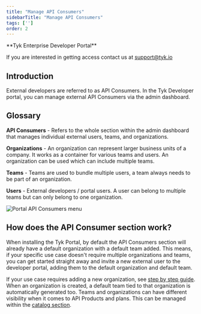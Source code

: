 ```yaml
---
title: "Manage API Consumers"
sidebarTitle: "Manage API Consumers"
tags: ['']
order: 2
---
```



<Note>
**Tyk Enterprise Developer Portal**

If you are interested in getting access contact us at [support@tyk.io](<mailto:support@tyk.io?subject=Tyk Enterprise Portal Beta>)
</Note>


## Introduction

External developers are referred to as API Consumers. In the Tyk Developer portal, you can manage external API Consumers via the admin dashboard.

## Glossary

**API Consumers** - Refers to the whole section within the admin dashboard that manages individual external users, teams, and organizations.

**Organizations** - An organization can represent larger business units of a company. It works as a container for various teams and users. An organization can be used which can include multiple teams.

**Teams** - Teams are used to bundle multiple users, a team always needs to be part of an organization.

**Users** - External developers / portal users. A user can belong to multiple teams but can only belong to one organization.

<img src="/img/dashboard/portal-management/enterprise-portal/api-consumers-menu.png" alt="Portal API Consumers menu" />

## How does the API Consumer section work?

When installing the Tyk Portal, by default the API Consumers section will already have a default organization with a default team added. This means, if your specific use case doesn't require multiple organizations and teams, you can get started straight away and invite a new external user to the developer portal, adding them to the default organization and default team.

If your use case requires adding a new organization, see [step by step guide](/5.6/content/tyk-stack/tyk-developer-portal/enterprise-developer-portal/managing-access/manage-api-consumer-organisations.md). When an organization is created, a default team tied to that organization is automatically generated too. Teams and organizations can have different visibility when it comes to API Products and plans. This can be managed within the [catalog section](/5.6/content/tyk-stack/tyk-developer-portal/enterprise-developer-portal/managing-access/manage-catalogues.md).
